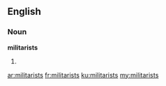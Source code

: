 ==English==
===Noun===
'''militarists'''

#{{plural of|[[militarist]]}}

[[ar:militarists]]
[[fr:militarists]]
[[ku:militarists]]
[[my:militarists]]